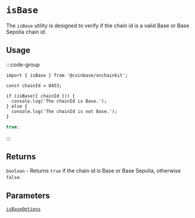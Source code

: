 # `isBase`

The `isBase` utility is designed to verify if the chain id is a valid Base or Base Sepolia chain id.

## Usage

:::code-group

```tsx [code]
import { isBase } from '@coinbase/onchainkit';

const chainId = 8453;

if (isBase({ chainId })) {
  console.log('The chainId is Base.');
} else {
  console.log('The chainId is not Base.');
}
```

```ts [return value]
true;
```

:::

## Returns

`boolean` - Returns `true` if the chain id is Base or Base Sepolia, otherwise `false`.

## Parameters

[`isBaseOptions`](/guides/types#isbaseoptions)
